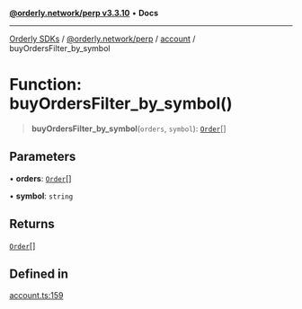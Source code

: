 [**@orderly.network/perp v3.3.10**](/sdks/tech-doc/@orderly.network/perp/README) • **Docs**

***

[Orderly SDKs](/sdks/tech-doc/packages) / [@orderly.network/perp](/sdks/tech-doc/@orderly.network/perp/README) / [account](/sdks/tech-doc/@orderly.network/perp/namespaces/account/README) / buyOrdersFilter\_by\_symbol

# Function: buyOrdersFilter\_by\_symbol()

> **buyOrdersFilter\_by\_symbol**(`orders`, `symbol`): [`Order`](/sdks/tech-doc/@orderly.network/types/namespaces/API/interfaces/Order)[]

## Parameters

• **orders**: [`Order`](/sdks/tech-doc/@orderly.network/types/namespaces/API/interfaces/Order)[]

• **symbol**: `string`

## Returns

[`Order`](/sdks/tech-doc/@orderly.network/types/namespaces/API/interfaces/Order)[]

## Defined in

[account.ts:159](https://github.com/OrderlyNetwork/js-sdk/blob/554ae704783e3b83c40bb234a899e8f02987d9b6/packages/perp/src/account.ts#L159)
